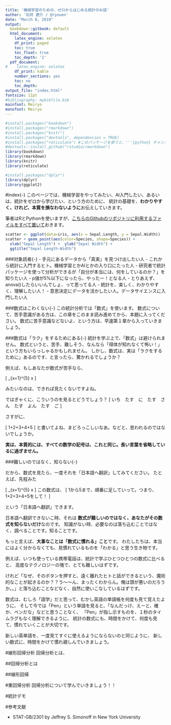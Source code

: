 ```yaml
---
title: '機械学習のための、ゼロからはじめる統計のお話'
author: '石井 遼介 / @ryouen'
date: "March 8, 2019"
output:
  bookdown::gitbook: default
  html_document:  
    latex_engine: xelatex
    df_print: paged
    toc: true
    toc_float: true
    toc_depth: '2'
  pdf_document:
#    latex_engine: xelatex
    df_print: kable
    number_sections: yes
    toc: no
    toc_depth: 
output_file: "index.html"
fontsize: 11pt
#bibliography: mybibfile.bib
mainfont: Meiryo
monofont: Meiryo
---
```



```r
#install.packages("bookdown")
#install.packages("rmarkdown")
#install.packages("knitr")
#install.packages("devtools", dependencies = TRUE)
#install.packages("reticulate") #このパッケージを使うと、'''{python} チャンクでPythonを実行する時、チャンクをまたいだ処理も可能になる
#devtools::install_github("rstudio/rmarkdown")
library(bookdown)
library(rmarkdown)
library(knitr)
library(reticulate)
```

```r
#install.packages("dplyr")
library(dplyr)
library(ggplot2)
```


#index{-}
このページでは、機械学習をやってみたい、AI入門したい、あるいは、統計をゼロから学びたい、という方のために、
統計の基礎を、**わかりやすく、けれど、本質を損なわないように**お伝えしていきます。

筆者はRとPythonを使いますが、[こちらのGithubのリポジトリに利用するファイルをすべて置いて](https://github.com/ryouen/ryouen.github.io/tree/master/stat)おきます。
```r
scatter <- ggplot(data=iris, aes(x = Sepal.Length, y = Sepal.Width)) 
scatter + geom_point(aes(color=Species, shape=Species)) +
  xlab("Sepal Length") +  ylab("Sepal Width") +
  ggtitle("Sepal Length-Width")
```


###対象読者{-}
 - 手元にあるデータから「真実」を見つけ出したい人
 - これから統計に入門するヒト。機械学習とかAIとかの入り口にたった人
 - 研究者で統計パッケージを使って分析ができるが「自分が本当には、何をしているのか？」を知りたい人
 - p値が5%以下になったら、やったー！となる人
 - とりあえず、anova()したらいいんでしょ、って思ってる人
 - 統計を、楽しく、わかりやすく、理解したい人！
 - 意思決定にデータを活かしたい人。データサイエンスに入門したい人

###数式はこわくない{-}
この統計分析では「数式」を使います。
数式について、苦手意識がある方は、この章をこのまま読み進めてから、本題に入ってください。
数式に苦手意識などないよ、という方は、早速第１章から入っていきましょう。

###数式は「ラク」をするためにある{-}
統計を学ぶ上で、「数式」は避けられません。
数式というと、苦手、難しそう、なんなら「得体が知れなくて怖い！」という方もいらっしゃるかもしれません。
しかし、数式は、実は「ラクをするために」あるのです、と言ったら、驚かれるでしょうか？

例えば、もしあなたが数式が苦手なら、

\[
  \sum_{x=1}^{5} x
\]


みたいなのは、できれば見たくないですよね。


ではぎゃくに、こういうのを見るとどうでしょう？
\[
いち　たす　に　たす　さん　たす　よん　たす　ご
\]

さすがに、

\[
1+2+3+4+5
\]
と書いてよね、まどろっこしいなあ。などと、思われるのではないでしょうか。


**実は、本質的には、すべての数学の記号は、これと同じ。長い言葉を省略しているに過ぎません。**


###難しいのではなく、知らない{-}

だから、数式を見たら、一度それを「日本語へ翻訳」してみてください。
たとえば、先程みた

\[
  \sum_{x=1}^{5} x
\]
この数式は、
\[
1から5まで、順番に足していって。つまり、1+2+3+4+5をして！
\]

という「日本語へ翻訳」できます。

日本語へ翻訳できないこ時、それは
**数式が難しいのではなく、あなたがその数式を知らないだけ**なのです。
知識がない時、必要なのは落ち込むことではなく、調べることです。知ることです。

もっと言えば、**大事なことは「数式に慣れる」こと**です。
わたしたちは、本当にはよく分からなくても、見慣れているものを「わかる」と思う生き物です。

例えば、いつも使っている携帯電話は、統計で学ぶひとつひとつの数式に比べると、
高度なテクノロジーの塊で、とても難しいはずです。

けれど「なぜ、そのボタンを押すと、遠く離れたヒトと話ができるという、魔術的なことが起きるのか？？う～～ん、まったくわからん。俺は頭が悪いのだろうか。。」と落ち込むことなどなく、自然に使いこなしているはずです。

数式は、むしろ「語学」だと思って、むかし英語の単語帳を何度も見て覚えたように、
そして今では「Pen」という単語を見ると、「なんだっけ、えーと、確か、ペンだな」などと思うことなく、
「Pen」が指し示すものを、１秒のタイムラグもなく理解できるように、
統計の数式にも、時間をかけて、何度も見て、慣れていくことが大切です。

新しい英単語を、一度見てすぐに使えるようにならないのと同じように、
新しい数式に、時間をかけて慣れ親しんでいきましょう。


#線形回帰分析
回帰分析とは、



##回帰分析とは



##線形回帰




#重回帰分析
回帰分析について学んでいきましょう！！



#統計デモ


#参考文献

 - STAT-GB/2301 by Jeffrey S. Simonoff in New York University
 

